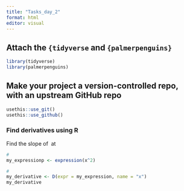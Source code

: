 ```yaml
---
title: "Tasks_day_2"
format: html
editor: visual
---
```


## Attach the `{tidyverse` and `{palmerpenguins}`

```r
library(tidyverse)
library(palmerpenguins)
```

## Make your project a version-controlled repo, with an upstream GitHub repo

```r
usethis::use_git()
usethis::use_github()

```

### **Find derivatives using R**

Find the slope of  at 

```r
# 
my_expressionp <- expression(x^2)
```

```r
# 
my_derivative <- D(expr = my_expression, name = "x")
my_derivative
```
